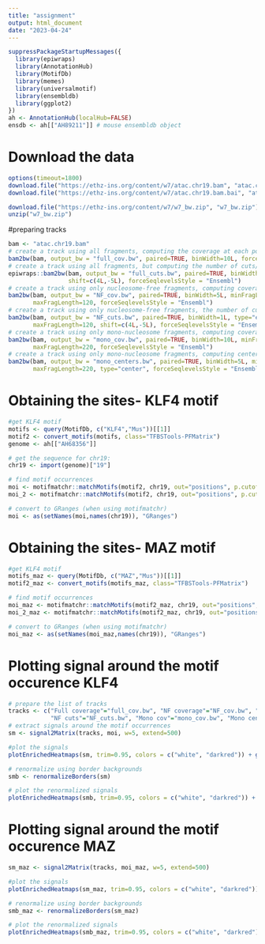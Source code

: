 ---
title: "assignment"
output: html_document
date: "2023-04-24"
---
```{r}
suppressPackageStartupMessages({
  library(epiwraps)
  library(AnnotationHub)
  library(MotifDb)
  library(memes)
  library(universalmotif)
  library(ensembldb)
  library(ggplot2)
})
ah <- AnnotationHub(localHub=FALSE)
ensdb <- ah[["AH89211"]] # mouse ensembldb object
```

# Download the data
```{r, eval=FALSE}
options(timeout=1800)
download.file("https://ethz-ins.org/content/w7/atac.chr19.bam", "atac.chr19.bam", mode="wb")
download.file("https://ethz-ins.org/content/w7/atac.chr19.bam.bai", "atac.chr19.bam.bai",mode="wb")

download.file("https://ethz-ins.org/content/w7/w7_bw.zip", "w7_bw.zip")
unzip("w7_bw.zip")
```
#preparing tracks 
```{r}
bam <- "atac.chr19.bam"
# create a track using all fragments, computing the coverage at each position (and force Ensembl naming) binwidth for nucleotides
bam2bw(bam, output_bw = "full_cov.bw", paired=TRUE, binWidth=10L, forceSeqlevelsStyle = "Ensembl")
# create a track using all fragments, but computing the number of cuts/insertion sites at each position
epiwraps::bam2bw(bam, output_bw = "full_cuts.bw", paired=TRUE, binWidth=1L, type="ends", 
                 shift=c(4L,-5L), forceSeqlevelsStyle = "Ensembl")
# create a track using only nucleosome-free fragments, computing coverage
bam2bw(bam, output_bw = "NF_cov.bw", paired=TRUE, binWidth=5L, minFragLength=30, 
       maxFragLength=120, forceSeqlevelsStyle = "Ensembl")
# create a track using only nucleosome-free fragments, the number of cuts/insertion sites at each position
bam2bw(bam, output_bw = "NF_cuts.bw", paired=TRUE, binWidth=1L, type="ends", minFragLength=30, 
       maxFragLength=120, shift=c(4L,-5L), forceSeqlevelsStyle = "Ensembl")
# create a track using only mono-nucleosome fragments, computing coverage
bam2bw(bam, output_bw = "mono_cov.bw", paired=TRUE, binWidth=10L, minFragLength=140,
       maxFragLength=220, forceSeqlevelsStyle = "Ensembl")
# create a track using only mono-nucleosome fragments, computing centers
bam2bw(bam, output_bw = "mono_centers.bw", paired=TRUE, binWidth=5L, minFragLength=140,
       maxFragLength=220, type="center", forceSeqlevelsStyle = "Ensembl")
```

# Obtaining the sites- KLF4 motif
```{r}
#get KLF4 motif
motifs <- query(MotifDb, c("KLF4","Mus"))[[1]]
motif2 <- convert_motifs(motifs, class="TFBSTools-PFMatrix")
genome <- ah[["AH68356"]]

# get the sequence for chr19:
chr19 <- import(genome)["19"]

# find motif occurrences
moi <- motifmatchr::matchMotifs(motif2, chr19, out="positions", p.cutoff=1e-5)[[1]]
moi_2 <- motifmatchr::matchMotifs(motif2, chr19, out="positions", p.cutoff=1e-5)[[1]]

# convert to GRanges (when using motifmatchr)
moi <- as(setNames(moi,names(chr19)), "GRanges")
```
# Obtaining the sites- MAZ motif
```{r}
#get KLF4 motif
motifs_maz <- query(MotifDb, c("MAZ","Mus"))[[1]]
motif2_maz <- convert_motifs(motifs_maz, class="TFBSTools-PFMatrix")

# find motif occurrences
moi_maz <- motifmatchr::matchMotifs(motif2_maz, chr19, out="positions", p.cutoff=1e-5)[[1]]
moi_2_maz <- motifmatchr::matchMotifs(motif2_maz, chr19, out="positions", p.cutoff=1e-5)[[1]]

# convert to GRanges (when using motifmatchr)
moi_maz <- as(setNames(moi_maz,names(chr19)), "GRanges")
```


# Plotting signal around the motif occurence KLF4
```{r}
# prepare the list of tracks
tracks <- c("Full coverage"="full_cov.bw", "NF coverage"="NF_cov.bw", "All cuts"="full_cuts.bw",
            "NF cuts"="NF_cuts.bw", "Mono cov"="mono_cov.bw", "Mono centers"="mono_centers.bw")
# extract signals around the motif occurrences
sm <- signal2Matrix(tracks, moi, w=5, extend=500)

#plot the signals
plotEnrichedHeatmaps(sm, trim=0.95, colors = c("white", "darkred")) + ggtitle("KLF4 motif")

# renormalize using border backgrounds
smb <- renormalizeBorders(sm)

# plot the renormalized signals
plotEnrichedHeatmaps(smb, trim=0.95, colors = c("white", "darkred")) + ggtitle("KLF4 motif")
```
# Plotting signal around the motif occurence MAZ
```{r}
sm_maz <- signal2Matrix(tracks, moi_maz, w=5, extend=500)

#plot the signals
plotEnrichedHeatmaps(sm_maz, trim=0.95, colors = c("white", "darkred")) + ggtitle("MAZ motif")

# renormalize using border backgrounds
smb_maz <- renormalizeBorders(sm_maz)

# plot the renormalized signals
plotEnrichedHeatmaps(smb_maz, trim=0.95, colors = c("white", "darkred")) + ggtitle("MAZ motif")
```
